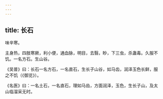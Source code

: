 ```yaml
---
---
---
```

title: 长石
---



味辛寒。

主身热，四肢寒厥，利小便，通血脉，明目，去翳，眇，下三虫，杀蛊毒。久服不饥。一名方石。生山谷。

《吴普》曰：长石一名方石，一名直石，生长子山谷，如马齿，润泽玉色长鲜，服之不饥（《御览》）。

《名医》曰：一名土石，一名直石，理如马齿，方面润泽，玉色，生长子山，及太山临溜采无时。